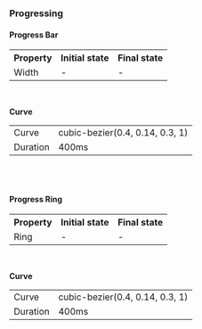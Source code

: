 ### Progressing

#### Progress Bar

<table style={{width: "100%"}}>
  <tbody>
    <tr>
      <th style={{width:"33%", textAlign: "left"}}>Property</th>
      <th style={{width:"33%", textAlign: "left"}}>Initial state</th>
      <th style={{width:"33%", textAlign: "left"}}>Final state</th>
    </tr>
    <tr style={{verticalAlign: "top"}}>
      <td>Width</td>
      <td>-</td>
      <td>-</td>
    </tr>
  </tbody>
</table>
<br/>

**Curve**

<table style={{width: "100%"}}>
  <tbody>
    <tr>
      <td style={{width:"50%", textAlign: "left"}}>Curve</td>
      <td style={{width:"50%", textAlign: "left"}}>cubic-bezier(0.4, 0.14, 0.3, 1)</td>
    </tr>
    <tr style={{verticalAlign: "top"}}>
      <td>Duration</td>
      <td>400ms</td>
    </tr>
  </tbody>
</table>
<br/>
<br/>

#### Progress Ring

<table style={{width: "100%"}}>
  <tbody>
    <tr>
      <th style={{width:"33%", textAlign: "left"}}>Property</th>
      <th style={{width:"33%", textAlign: "left"}}>Initial state</th>
      <th style={{width:"33%", textAlign: "left"}}>Final state</th>
    </tr>
    <tr>
      <td style={{width:"33%", textAlign: "left"}}>Ring</td>
      <td style={{width:"33%", textAlign: "left"}}>-</td>
      <td style={{width:"33%", textAlign: "left"}}>-</td>
    </tr>
  </tbody>
</table>
<br/>

**Curve**

<table style={{width: "100%"}}>
  <tbody>
    <tr>
      <td style={{width:"50%", textAlign: "left"}}>Curve</td>
      <td style={{width:"50%", textAlign: "left"}}>cubic-bezier(0.4, 0.14, 0.3, 1)</td>
    </tr>
    <tr style={{verticalAlign: "top"}}>
      <td>Duration</td>
      <td>400ms</td>
    </tr>
  </tbody>
</table>
<br/>
<br/>
